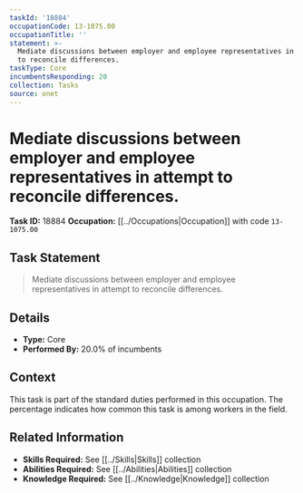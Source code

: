 ```yaml
---
taskId: '18884'
occupationCode: 13-1075.00
occupationTitle: ''
statement: >-
  Mediate discussions between employer and employee representatives in attempt
  to reconcile differences.
taskType: Core
incumbentsResponding: 20
collection: Tasks
source: onet
---
```

# Mediate discussions between employer and employee representatives in attempt to reconcile differences.

**Task ID:** 18884
**Occupation:** [[../Occupations|Occupation]] with code `13-1075.00`

## Task Statement

> Mediate discussions between employer and employee representatives in attempt to reconcile differences.

## Details

- **Type:** Core
- **Performed By:** 20.0% of incumbents

## Context

This task is part of the standard duties performed in this occupation. The percentage indicates how common this task is among workers in the field.

## Related Information

- **Skills Required:** See [[../Skills|Skills]] collection
- **Abilities Required:** See [[../Abilities|Abilities]] collection
- **Knowledge Required:** See [[../Knowledge|Knowledge]] collection
